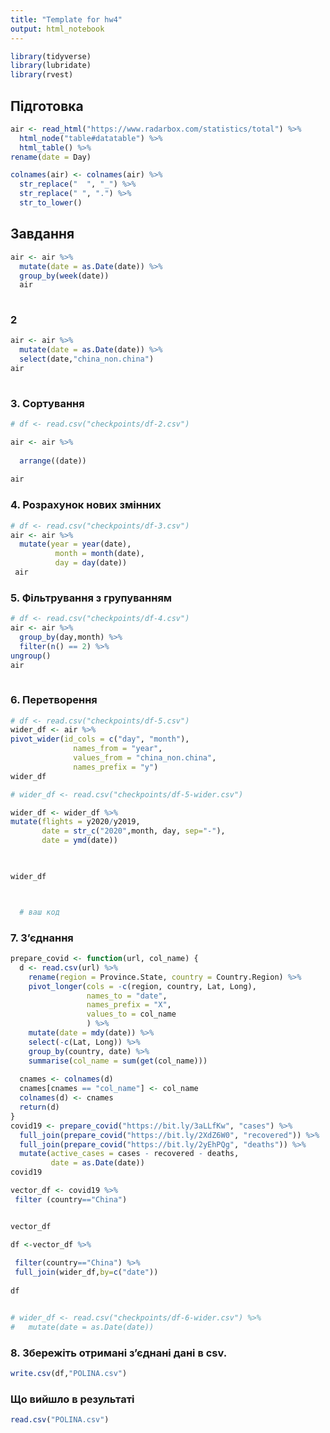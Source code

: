 ---
title: "Template for hw4"
output: html_notebook
---


```{r}
library(tidyverse)
library(lubridate)
library(rvest)

```

## Підготовка

```{r}
air <- read_html("https://www.radarbox.com/statistics/total") %>%
  html_node("table#datatable") %>%
  html_table() %>%
rename(date = Day)

colnames(air) <- colnames(air) %>%
  str_replace("  ", "_") %>%
  str_replace(" ", ".") %>%
  str_to_lower()
```

## Завдання
 
```{r}
air <- air %>%
  mutate(date = as.Date(date)) %>%
  group_by(week(date))
  air
  
```

### 2

```{r}

air <- air %>%
  mutate(date = as.Date(date)) %>%
  select(date,"china_non.china") 
air
  
```

### 3. Сортування

```{r}
# df <- read.csv("checkpoints/df-2.csv")

air <- air %>%
              
  arrange((date))
 
air
```

### 4. Розрахунок нових змінних

```{r}
# df <- read.csv("checkpoints/df-3.csv")
air <- air %>%
  mutate(year = year(date),
          month = month(date),
          day = day(date))
 air

```


### 5. Фільтрування з групуванням

```{r}
# df <- read.csv("checkpoints/df-4.csv")
air <- air %>%
  group_by(day,month) %>%
  filter(n() == 2) %>%
ungroup()
air
  
```


### 6. Перетворення

```{r}
# df <- read.csv("checkpoints/df-5.csv")
wider_df <- air %>% 
pivot_wider(id_cols = c("day", "month"),
              names_from = "year",
              values_from = "china_non.china",
              names_prefix = "y")
wider_df
```


```{r}
# wider_df <- read.csv("checkpoints/df-5-wider.csv")

wider_df <- wider_df %>% 
mutate(flights = y2020/y2019,
       date = str_c("2020",month, day, sep="-"),
       date = ymd(date))

 

wider_df



  # ваш код
```



### 7. З'єднання

```{r}
prepare_covid <- function(url, col_name) {
  d <- read.csv(url) %>%
    rename(region = Province.State, country = Country.Region) %>%
    pivot_longer(cols = -c(region, country, Lat, Long),
                 names_to = "date",
                 names_prefix = "X",
                 values_to = col_name
                 ) %>%
    mutate(date = mdy(date)) %>%
    select(-c(Lat, Long)) %>%
    group_by(country, date) %>%
    summarise(col_name = sum(get(col_name)))
  
  cnames <- colnames(d)
  cnames[cnames == "col_name"] <- col_name
  colnames(d) <- cnames
  return(d)
}
covid19 <- prepare_covid("https://bit.ly/3aLLfKw", "cases") %>%
  full_join(prepare_covid("https://bit.ly/2XdZ6W0", "recovered")) %>%
  full_join(prepare_covid("https://bit.ly/2yEhPQg", "deaths")) %>%
  mutate(active_cases = cases - recovered - deaths,
         date = as.Date(date))
covid19
```


```{r}
vector_df <- covid19 %>% 
 filter (country=="China") 


vector_df 


```


```{r}
df <-vector_df %>%
  
 filter(country=="China") %>%
 full_join(wider_df,by=c("date")) 
 
df



```

```{r}
# wider_df <- read.csv("checkpoints/df-6-wider.csv") %>%
#   mutate(date = as.Date(date))


```

### 8. Збережіть отримані з'єднані дані в csv.

```{r}
write.csv(df,"POLINA.csv")


```


### Що вийшло в результаті 
```{r}

read.csv("POLINA.csv")
```

